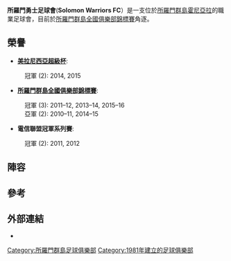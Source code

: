 {{Infobox football club
| clubname    = 所羅門勇士足球會
| image       = <!-- 檔案不存在 Solomon Warriors FC.png ，可從英文維基百科取得 -->
| fullname    = Solomon Warriors Football Club Honiara
| founded     = {{Start date and age|1981|df=yes}}
| ground      = [[霍尼亞拉|霍尼亞拉]][[Lawson_Tama_Stadium|Lawson Tama Stadium]]
| capacity    = 22,000
| manager     = [[Kenton_Sade|Kenton Sade]]
| coach       = {{flagicon|SOL}} [[Moses_Toata|Moses Toata]]
| league      = [[所羅門群島全國俱樂部錦標賽|所羅門群島全國俱樂部錦標賽]]
| season      = 2014–15
| position    = 2
| pattern_la1 = _blacklowerthin
| pattern_b1  = _blackstripes_thin4
| pattern_ra1 = _blacklowerthin_2
| leftarm1    = FF0000
| body1       = FF0000
| rightarm1   = FF0000
| shorts1     = 000000
| socks1      = FF0000
| pattern_la2 = _white_hoop
| pattern_b2  = _thinwhitesides
| pattern_ra2 = _white_hoop
| pattern_sh2  = _whitesides2
| leftarm2    = FF0000
| body2       = FF0000
| rightarm2   = FF0000
| shorts2     = FF0000
| socks2      = FF0000
| current     = 2014–15 Telekom S-League
}}

'''所羅門勇士足球會'''('''Solomon Warriors FC'''）是一支位於[[所羅門群島|所羅門群島]][[霍尼亞拉|霍尼亞拉]]的職業足球會，目前於[[所羅門群島全國俱樂部錦標賽|所羅門群島全國俱樂部錦標賽]]角逐。

== 榮譽 ==
*'''[[美拉尼西亞超級杯|美拉尼西亞超級杯]]''':
:冠軍 (2): 2014, 2015

*'''[[所羅門群島全國俱樂部錦標賽|所羅門群島全國俱樂部錦標賽]]''':
:冠軍 (3): 2011–12, 2013–14, 2015–16
:亞軍 (2): 2010–11, 2014–15

*'''電信聯盟冠軍系列賽''':
:冠軍 (2): 2011, 2012

== 陣容 ==
{{updated|2016年4月7日}}
{{Fs start}}
{{Fs player|no=1|name=[[Samson_Koti|Samson Koti]]|nat=SOL|pos=GK}}
{{Fs player|no=2|name=[[Hadisi_Aegari|Hadisi Aegari]]|nat=SOL|pos=DF|other=[[Captain_(association_football)|captain]]}}
{{Fs player|no=3|name=[[Matson_Feni|Matson Feni]]|nat=SOL|pos=DF}}
{{Fs player|no=4|name=[[Fred_Fakari|Fred Fakari]]|nat=SOL|pos=DF}}
{{Fs player|no=5|name=[[Dennis_Ifunaoa|Dennis Ifunaoa]]|nat=SOL|pos=FW}}
{{Fs player|no=6|name=[[Molea_Tigi|Molea Tigi]]|nat=SOL|pos=MF}}
{{Fs player|no=9|name=[[Jerry_Donga|Jerry Donga]]|nat=SOL|pos=FW}}
{{Fs player|no=10|name=[[Albert_Wetney|Albert Wetney]]|nat=SOL|pos=MF}}
{{Fs player|no=11|name=[[Ian_Paia|Ian Paia]]|nat=SOL|pos=FW}}
{{Fs player|no=14|name=[[Augustine_Samani|Augustine Samani]]|nat=SOL|pos=MF}}
{{Fs mid}}
{{Fs player|no=15|name=[[Daniel_Natou|Daniel Natou]]|nat=VAN|pos=MF}}
{{Fs player|no=16|name=[[Emmanuel_Poila|Emmanuel Poila]]|nat=SOL|pos=DF}}
{{Fs player|no=18|name=[[Henry_Fa'arodo|Henry Fa'arodo]]|nat=SOL|pos=MF}}
{{Fs player|no=19|name=[[Gibson_Daudau|Gibson Daudau]]|nat=SOL|pos=FW}}
{{Fs player|no=21|name=[[Brian_Kaltack|Brian Kaltack]]|nat=VAN|pos=DF}}
{{Fs player|no=22|name=[[Milton_Furai|Milton Furai]]|nat=SOL|pos=DF}}
{{Fs player|no=24|name=[[Kensi_Tangis|Kensi Tangis]]|nat=VAN|pos=FW}}
{{Fs player|no=26|name=[[Loua_Taisara_Mani|Loua Taisara Mani]]|nat=SOL|pos=DF}}
{{Fs player|no=27|name=[[Benjamin_Baeoro|Benjamin Baeoro]]|nat=SOL|pos=FW}}
{{Fs player|no=28|name=[[Anthony_Talo|Anthony Talo]]|nat=SOL|pos=GK}}
{{Fs end}}

== 參考 ==
{{reflist}}

== 外部連結 ==
*{{Facebook Page|id=Solomon-Warriors-FC/277309399127718|name=Solomon Warriors FC}}

[[Category:所羅門群島足球俱樂部|Category:所羅門群島足球俱樂部]]
[[Category:1981年建立的足球俱樂部|Category:1981年建立的足球俱樂部]]